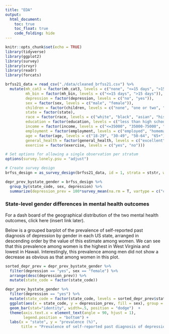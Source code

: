```yaml
---
title: "EDA"
output: 
  html_document:
    toc: true
    toc_float: true
    code_folding: hide
---
```


```r
knitr::opts_chunk$set(echo = TRUE)
library(tidyverse)
library(ggplot2)
library(survey)
library(srvyr)
library(readr)
library(forcats)
```

```r
brfss21_data = read_csv("./data/cleaned_brfss21.csv") %>%
  mutate(mh_cat3 = factor(mh_cat3, levels = c("none", "<=15 days", ">15 days")),
         mh_bin = factor(mh_bin, levels = c("<=15 days", ">15 days")),
         depression = factor(depression, levels = c("no", "yes")),
         sex = factor(sex, levels = c("male", "female")),
         children = factor(children, levels = c("none", "one or two", "three or more")),
         state = factor(state),
         race = factor(race, levels = c("white", "black", "asian", "hispanic", "other")),
         education = factor(education, levels = c("less than high school", "high school or some college", "bachelors or higher")),
         income = factor(income, levels = c("<=35000", "35000-75000", ">75000")),
         employment = factor(employment, levels = c("employed", "homemaker/student/retired", "unemployed")),
         age = factor(age, levels = c("18-29", "30-49", "50-64", "65+")),
         general_health = factor(general_health, levels = c("excellent", "very good/good", "fair/poor")),
         exercise = factor(exercise, levels = c("yes", "no")))
```

```r
# Set options for allowing a single observation per stratum 
options(survey.lonely.psu = "adjust")

# Create survey design 
brfss_design = as_survey_design(brfss21_data, id = 1, strata = ststr, weight = llcpwt)
```

```r
depr_prev_bystate_gender = brfss_design %>%
  group_by(state_code, sex, depression) %>%
  summarize(depression_prev = 100*survey_mean(na.rm = T, vartype = c("ci")))

```

### State-level gender differences in mental health outcomes

For a dash board of the geographical distribution of the two mental health outcomes, click here (insert link later).

Below is a grouped barplot of the prevalence of self-reported past diagnosis of depression by gender in each US state, arranged in descending order by the value of this estimate among women. We can see that this prevalence among women is the highest in West Virginia and lowest in Hawaii. Interestingly, this prevalence among men did not show a decrease as obvious as that among women in this plot.

```r
sorted_depr_prev = depr_prev_bystate_gender %>%
  filter(depression == "yes", sex == "female") %>%
  arrange(desc(depression_prev)) %>%
  mutate(state_code = factor(state_code))

depr_prev_bystate_gender %>% 
  filter(depression == "yes") %>%
  mutate(state_code = factor(state_code, levels = sorted_depr_prev$state_code, ordered = TRUE)) %>% 
  ggplot(aes(x = state_code, y = depression_prev, fill = sex), group = state_code) +
  geom_bar(stat="identity", width=.5, position = "dodge")  +
  theme(axis.text.x = element_text(angle = 90, hjust = 1),
        legend.position = "bottom") +
  labs(x = "state", y = "prevalence (%)",
       title = "Prevalence of self-reported past diagnosis of depression by gender in each US state")
```